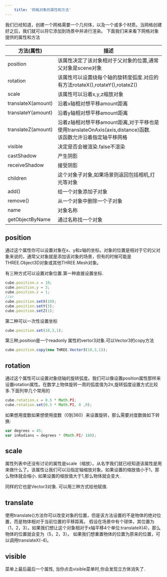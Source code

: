 ```yaml
---
    title: '网格对象的属性和方法'
---
```


我们已经知道，创建一个网格需要一个几何体，以及一个或多个材质。当网格创建好之后，我们就可以将它添加到场景中并进行渲染。
下面我们来来看下网格对象提供的属性和方法

|方法(属性)|描述|
|---|---|
|position|该属性决定了该对象相对于父对象的位置,通常父对象是scene对象|
|rotation|该属性可以设置绕每个轴的旋转度弧度.对应的有方法rotateX(),rotateY(),rotateZ()|
|scale|该属性可以沿着x,y,z缩放对象|
|translateX(amount)|沿着x轴相对想平移amount距离|
|translateY(amount)|沿着y轴相对想平移amount距离|
|translateZ(amount)|沿着z轴相对想平移amount距离,对于平移也是使用translateOnAxis(axis,distance)函数. <br/>该函数允许沿着指定轴平移网格|
|visible|决定是否会被渲染.false不渲染|
|castShadow|产生阴影|
|receiveShadow|接受阴影|
|children|这个对象子对象,如果场景则返回包括相机,灯光等对象|
|add()|给一个对象添加子对象|
|remove()|从一个对象中删除一个子对象|
|name|对象名称|
|getObjectByName|通过名称找一个对象|



<Scene/>

## position
通过这个属性你可以设置对象在x、y和z轴的坐标。对象的位置是相对于它的父对象来说的，通常父对象就是添加该对象的场景，但有的时候可能是THREE.Object3D对象或其他THREE.Mesh对象。

有三种方式可以设置对象位置.第一种直接设置坐标.

```jsx
cube.position.x = 10;
cube.position.y = 3;
cube.position.z = 1;
//or
cube.position.setX(10);
cube.position.setY(3);
cube.position.setZ(1);
```

第二种可以一次性设置坐标
```jsx
cube.position.set(10,3,1);
```
第三种,position是一个readonly 属性的vertor3对象.可以Vector3的copy方法
```jsx
cube.position.copy(new THREE.Vector3(10,3,1));
```

## rotation
通过这个属性可以设置对象绕轴的旋转弧度。我们可以像设置position属性那样来设置rotation属性。在数学上物体旋转一周的弧度值为2π,旋转弧度设置方式比较多.下面列举几个常用的

```jsx
cube.rotation.x = 0.5 * Math.PI;
cube.rotation.set(0.5 * Math.PI, 0 ,0);
```
如果想用度数如果想使用度数（0到360）来设置旋转，那么需要对度数做如下转换:
```jsx
var degrees = 45;
var inRadians = degrees * (Math.PI/ 180); 
```

## scale
属性列表中还没有讨论的属性是scale（缩放）。从名字我们就已经知道该属性是用来做什么了。该属性让我们可以沿指定轴缩放对象。如果设置的缩放值小于1，那么物体就会缩小.
如果设置的缩放值大于1,那么物体就会变大.

同样的它也是Vector3对象. 可以用三种方式给他赋值.

## translate
使用translate()方法你可以改变对象的位置，但是该方法设置的不是物体的绝对位置，而是物体相对于当前位置的平移距离。
假设在场景中有个球体，其位置为（1，2，3）。如果我们想让这个对象相对于x轴平移4个单位:translateX(4)，那么物体的位置就会变为（5，2，3）。
如果我们想重置物体的位置为原来的位置，可以调用translateX(-4)。

## visible
菜单上最后最后一个属性, 当你点击visible菜单时,你会发现立方体消失了. 